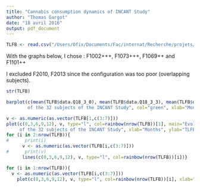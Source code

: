 ```yaml
---
title: "Cannabis consumption dynamics of INCANT Study"
author: "Thomas Gargot"
date: "18 avril 2016"
output: pdf_document
---
```

```r
TLFB <- read.csv("/Users/Ofix/Documents/Fac/internat/Recherche/projets/synchro/synchroData/INCANT/Data/CSV/psychometry/dataCannabis.csv")
```

With the graphs below, I chose : F1002+++, F1073+++, F1069++ and F1101++

I excluded F2010, F2013 since the configuration was too poor (overlapping subjects).

```r
str(TLFB)
```

```r
barplot(c(mean(TLFB$data.Q18_3_0), mean(TLFB$data.Q18_3_3), mean(TLFB$data.Q18_3_6), mean(TLFB$data.Q18_3_9), mean(TLFB$data.Q18_3_12)), names.arg=c("0","3","6","9","12"), main="Mean evolution of cannabis consumption 
        of the 32 subjects of the INCANT Study", col="green", xlab="Months", ylab="TLFB")
```


```r
v <- as.numeric(as.vector(TLFB[1,c(3:7)]))
plot(c(0,3,6,9,12), v, type="l", col=rainbow(nrow(TLFB))[1], main="Evolution of cannabis consumption 
     of the 32 subjects of the INCANT Study", xlab="Months", ylab="TLFB Score")
for (i in 2:nrow(TLFB)){
#      print(i)
      v <- as.numeric(as.vector(TLFB[i,c(3:7)]))
#      print(v)
      lines(c(0,3,6,9,12), v, type="l", col=rainbow(nrow(TLFB))[i])}
```

```r
for (i in 1:nrow(TLFB)){
  v <- as.numeric(as.vector(TLFB[i,c(3:7)]))
    plot(c(0,3,6,9,12), v, type="l", col=rainbow(nrow(TLFB))[i], xlab="Time (months)", ylab="TLFB", main=paste ("Evolution of cannabis consumption for", TLFB$data.Case[i], "subject"))}
```